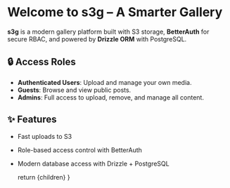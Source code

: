 
# Welcome to s3g – A Smarter Gallery

**s3g** is a modern gallery platform built with S3 storage, **BetterAuth** for secure RBAC, and powered by **Drizzle ORM** with PostgreSQL.

## 🔒 Access Roles

- **Authenticated Users**: Upload and manage your own media.
- **Guests**: Browse and view public posts.
- **Admins**: Full access to upload, remove, and manage all content.

## ✨ Features

- Fast uploads to S3
- Role-based access control with BetterAuth
- Modern database access with Drizzle + PostgreSQL

  return <MdxLayout>{children}</MdxLayout>
}
